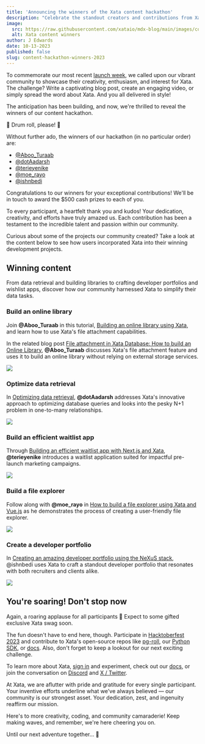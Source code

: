 ```yaml
---
title: 'Announcing the winners of the Xata content hackathon'
description: "Celebrate the standout creators and contributions from Xata's 2023 launch week content hackathon"
image:
  src: https://raw.githubusercontent.com/xataio/mdx-blog/main/images/content-hackathon-winners-2023.jpeg
  alt: Xata content winners
author: J Edwards
date: 10-13-2023
published: false
slug: content-hackathon-winners-2023
---
```


To commemorate our most recent [launch week](https://xata.io/blog/launch-week-august-2023), we called upon our vibrant community to showcase their creativity, enthusiasm, and interest for Xata. The challenge? Write a captivating blog post, create an engaging video, or simply spread the word about Xata. And you all delivered in style!

The anticipation has been building, and now, we're thrilled to reveal the winners of our content hackathon.

🥁 Drum roll, please! 🥁

Without further ado, the winners of our hackathon (in no particular order) are:

- [@Aboo_Turaab](https://twitter.com/Aboo_Turaab)
- [@dotAadarsh](https://twitter.com/dotAadarsh)
- [@terieyenike](https://twitter.com/terieyenike)
- [@moe_rayo](https://twitter.com/moe_rayo)
- [@ishnbedi](https://twitter.com/ishnbedi)

Congratulations to our winners for your exceptional contributions! We'll be in touch to award the $500 cash prizes to each of you.

To every participant, a heartfelt thank you and kudos! Your dedication, creativity, and efforts have truly amazed us. Each contribution has been a testament to the incredible talent and passion within our community.

Curious about some of the projects our community created? Take a look at the content below to see how users incorporated Xata into their winning development projects.

## Winning content

From data retrieval and building libraries to crafting developer portfolios and wishlist apps, discover how our community harnessed Xata to simplify their data tasks.

### Build an online library

Join **@Aboo_Turaab** in this tutorial, [Building an online library using Xata](https://www.youtube.com/watch?v=8YJG58oj020), and learn how to use Xata's file attachment capabilities.

<ArticleVideo platform="youtube" src="https://www.youtube.com/embed/8YJG58oj020?si=WnW3K5tQHYYtxCYR" />

In the related blog post [File attachment in Xata Database: How to build an Online Library](https://dev.to/aliyuadeniji/file-attachment-in-xata-database-how-to-build-an-online-library-1dff), **@Aboo_Turaab** discusses Xata's file attachment feature and uses it to build an online library without relying on external storage services.

![](/images/content-hackathon-attachments.png)

### Optimize data retrieval

In [Optimizing data retrieval](https://www.aadarshkannan.tech/posts/Optimizing-Data-Retrieval/), **@dotAadarsh** addresses Xata's innovative approach to optimizing database queries and looks into the pesky N+1 problem in one-to-many relationships.

![](/images/content-hackathon-blog.png)

### Build an efficient waitlist app

Through [Building an efficient waitlist app with Next.js and Xata](https://dev.to/terieyenike/building-an-efficient-waitlist-app-with-nextjs-and-xata-caf), **@terieyenike** introduces a waitlist application suited for impactful pre-launch marketing campaigns.

![](/images/content-hackathon-waitlist-app.png)

### Build a file explorer

Follow along with **@moe_rayo** in [How to build a file explorer using Xata and Vue.js](https://dev.to/moerayo/how-to-build-a-file-explorer-using-xata-and-vuejs-585i) as he demonstrates the process of creating a user-friendly file explorer.

![](/images/content-hackathon-explorer.png)

### Create a developer portfolio

In [Creating an amazing developer portfolio using the NeXuS stack](https://www.ishaanbedi.in/blog/nexus-developer-portfolio), @ishnbedi uses Xata to craft a standout developer portfolio that resonates with both recruiters and clients alike.

![](/images/content-hackathon-portfolio.png)

## You're soaring! Don't stop now

Again, a roaring applause for all participants 🎉 Expect to some gifted exclusive Xata swag soon.

The fun doesn't have to end here, though. Participate in [Hacktoberfest 2023](https://hacktoberfest.com/) and contribute to Xata's open-source repos like [pg-roll](https://github.com/xataio/pgroll), our [Python SDK](https://github.com/xataio/xata-py), or [docs](https://github.com/xataio/mdx-docs). Also, don't forget to keep a lookout for our next exciting challenge.

To learn more about Xata, [sign in](https://app.xata.io/signin) and experiment, check out our [docs](https://xata.io/docs), or join the conversation on [Discord](https://xata.io/discord) and [X / Twitter](https://twitter.com/xata).

At Xata, we are aflutter with pride and gratitude for every single participant. Your inventive efforts underline what we've always believed — our community is our strongest asset. Your dedication, zest, and ingenuity reaffirm our mission.

Here's to more creativity, coding, and community camaraderie! Keep making waves, and remember, we're here cheering you on.

Until our next adventure together... 🚀
